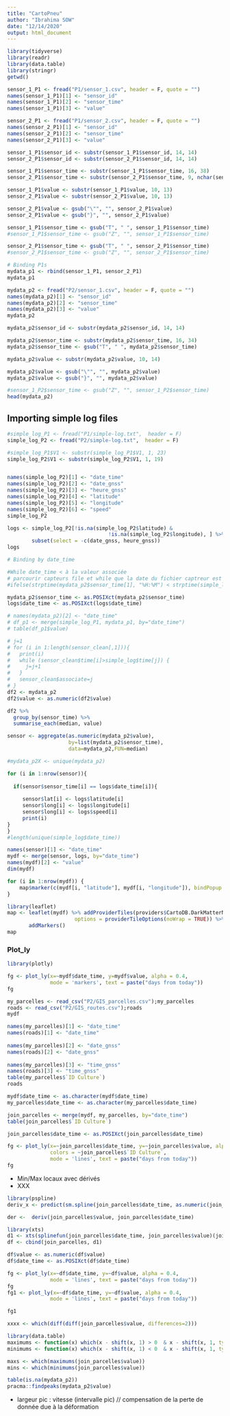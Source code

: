 ```yaml
---
title: "CartoPneu"
author: "Ibrahima SOW"
date: "12/14/2020"
output: html_document
---
```


```r
library(tidyverse)
library(readr)
library(data.table)
library(stringr)
getwd()
```


```r
sensor_1_P1 <- fread("P1/sensor_1.csv", header = F, quote = "")
names(sensor_1_P1)[1] <- "sensor_id"
names(sensor_1_P1)[2] <- "sensor_time"
names(sensor_1_P1)[3] <- "value"
``` 

```r
sensor_2_P1 <- fread("P1/sensor_2.csv", header = F, quote = "")
names(sensor_2_P1)[1] <- "sensor_id"
names(sensor_2_P1)[2] <- "sensor_time"
names(sensor_2_P1)[3] <- "value"
``` 

```r
sensor_1_P1$sensor_id <- substr(sensor_1_P1$sensor_id, 14, 14)
sensor_2_P1$sensor_id <- substr(sensor_2_P1$sensor_id, 14, 14)

sensor_1_P1$sensor_time <- substr(sensor_1_P1$sensor_time, 16, 38)
sensor_2_P1$sensor_time <- substr(sensor_2_P1$sensor_time, 9, nchar(sensor_2_P1$sensor_time)-2)

sensor_1_P1$value <- substr(sensor_1_P1$value, 10, 13)
sensor_2_P1$value <- substr(sensor_2_P1$value, 10, 13)

sensor_2_P1$value <- gsub("\"", "", sensor_2_P1$value)
sensor_2_P1$value <- gsub("}", "", sensor_2_P1$value)

sensor_1_P1$sensor_time <- gsub("T", " ", sensor_1_P1$sensor_time)
#sensor_1_P1$sensor_time <- gsub("Z", "", sensor_1_P1$sensor_time)

sensor_2_P1$sensor_time <- gsub("T", " ", sensor_2_P1$sensor_time)
#sensor_2_P1$sensor_time <- gsub("Z", "", sensor_2_P1$sensor_time)
```

```r
# Binding P1s
mydata_p1 <- rbind(sensor_1_P1, sensor_2_P1)
mydata_p1
```

```r
mydata_p2 <- fread("P2/sensor_1.csv", header = F, quote = "")
names(mydata_p2)[1] <- "sensor_id"
names(mydata_p2)[2] <- "sensor_time"
names(mydata_p2)[3] <- "value"
mydata_p2
``` 


```r
mydata_p2$sensor_id <- substr(mydata_p2$sensor_id, 14, 14)

mydata_p2$sensor_time <- substr(mydata_p2$sensor_time, 16, 34)
mydata_p2$sensor_time <- gsub("T", " ", mydata_p2$sensor_time)

mydata_p2$value <- substr(mydata_p2$value, 10, 14)

mydata_p2$value <- gsub("\"", "", mydata_p2$value)
mydata_p2$value <- gsub("}", "", mydata_p2$value)

#sensor_1_P2$sensor_time <- gsub("Z", "", sensor_1_P2$sensor_time)
head(mydata_p2)
```

## Importing simple log files 

```r
#simple_log_P1 <- fread("P1/simple-log.txt",  header = F)
simple_log_P2 <- fread("P2/simple-log.txt",  header = F)

#simple_log_P1$V1 <- substr(simple_log_P1$V1, 1, 23)
simple_log_P2$V1 <- substr(simple_log_P2$V1, 1, 19)


names(simple_log_P2)[1] <- "date_time"
names(simple_log_P2)[2] <- "date_gnss"
names(simple_log_P2)[3] <- "heure_gnss"
names(simple_log_P2)[4] <- "latitude"
names(simple_log_P2)[5] <- "longitude"
names(simple_log_P2)[6] <- "speed"
simple_log_P2
```


```r
logs <- simple_log_P2[!is.na(simple_log_P2$latitude) &
                                 !is.na(simple_log_P2$longitude), ] %>%
        subset(select = -c(date_gnss, heure_gnss))
logs
```

```r
# Binding by date_time

#While date_time < à la valeur associée 
# parcourir capteurs file et while que la date du fichier captreur est inférieur à la 
#ifelse(strptime(mydata_p2$sensor_time[1], "%H:%M") < strptime(simple_log$date_time[1], "%H:%M"), "Dead", "NONE")

mydata_p2$sensor_time <- as.POSIXct(mydata_p2$sensor_time)
logs$date_time <- as.POSIXct(logs$date_time)

# names(mydata_p2)[2] <- "date_time"
# df_p1 <- merge(simple_log_P1, mydata_p1, by="date_time")
# table(df_p1$value)

# j=1
# for (i in 1:length(sensor_clean[,1])){
#   print(i)
#   while (sensor_clean$time[i]>simple_log$time[j]) {
#     j=j+1
#   }
#   sensor_clean$associate=j
# }
df2 <- mydata_p2
df2$value <- as.numeric(df2$value)
```

```r
df2 %>%
  group_by(sensor_time) %>%
  summarise_each(median, value)
```

```r
sensor <- aggregate(as.numeric(mydata_p2$value),
                    by=list(mydata_p2$sensor_time),
                    data=mydata_p2,FUN=median)
```

```r
#mydata_p2X <- unique(mydata_p2)

for (i in 1:nrow(sensor)){
  
  if(sensor$sensor_time[i] == logs$date_time[i]){
    
     sensor$lat[i] <- logs$latitude[i]
     sensor$long[i] <- logs$longitude[i]
     sensor$long[i] <- logs$speed[i]
     print(i)
}
}
#length(unique(simple_log$date_time))
```


```r
names(sensor)[1] <- "date_time"
mydf <- merge(sensor, logs, by="date_time")
names(mydf)[2] <- "value"
dim(mydf)
```

```r
for (i in 1:nrow(mydf)) {
    map$marker(c(mydf[i, "latitude"], mydf[i, "longitude"]), bindPopup = mydf[i, "location"])
}
```


```r
library(leaflet)
map <- leaflet(mydf) %>% addProviderTiles(providers$CartoDB.DarkMatterNoLabels,
                      options = providerTileOptions(noWrap = TRUE)) %>%
       addMarkers()
map
```

### Plot_ly 
```r
library(plotly)
```

```r
fg <- plot_ly(x=~mydf$date_time, y=mydf$value, alpha = 0.4,
              mode = 'markers', text = paste("days from today"))
fg
```

```r
my_parcelles <- read_csv("P2/GIS_parcelles.csv");my_parcelles
roads <- read_csv("P2/GIS_routes.csv");roads
mydf
```

```r
names(my_parcelles)[1] <- "date_time"
names(roads)[1] <- "date_time"
  
names(my_parcelles)[2] <- "date_gnss"
names(roads)[2] <- "date_gnss"
  
names(my_parcelles)[3] <- "time_gnss"
names(roads)[3] <- "time_gnss"
table(my_parcelles$`ID Culture`)
roads
```

```r
mydf$date_time <- as.character(mydf$date_time)
my_parcelles$date_time <- as.character(my_parcelles$date_time)
```

```r
join_parcelles <- merge(mydf, my_parcelles, by="date_time")
table(join_parcelles$`ID Culture`)
```



```r
join_parcelles$date_time <- as.POSIXct(join_parcelles$date_time)

fg <- plot_ly(x=~join_parcelles$date_time, y=~join_parcelles$value, alpha = 0.4,
              colors = ~join_parcelles$`ID Culture`,
              mode = 'lines', text = paste("days from today"))
fg
```

- Min/Max locaux avec dérivés 
- XXX

```r
library(pspline)
deriv_x <- predict(sm.spline(join_parcelles$date_time, as.numeric(join_parcelles$value)), time, 1)
```

```r
der <-  deriv(join_parcelles$value, join_parcelles$date_time)
```
```r
library(xts)
d1 <- xts(splinefun(join_parcelles$date_time, join_parcelles$value)(join_parcelles$date_time, 1), join_parcelles$date_time)
df <- cbind(join_parcelles, d1)

df$value <- as.numeric(df$value)
df$date_time <- as.POSIXct(df$date_time)
```

```r
fg <- plot_ly(x=~df$date_time, y=~df$value, alpha = 0.4,
              mode = 'lines', text = paste("days from today"))
fg
fg1 <- plot_ly(x=~df$date_time, y=~df$value, alpha = 0.4,
              mode = 'lines', text = paste("days from today"))

fg1
```

```r
xxxx <- which(diff(diff(join_parcelles$value, differences=2)))
```
```r
library(data.table)
maximums <- function(x) which(x - shift(x, 1) > 0  & x - shift(x, 1, type='lead') > 0)
minimums <- function(x) which(x - shift(x, 1) < 0  & x - shift(x, 1, type='lead') < 0)
```

```r
maxs <- which(maximums(join_parcelles$value))
mins <- which(minimums(join_parcelles$value))
```

```r
table(is.na(mydata_p2))
pracma::findpeaks(mydata_p2$value)
```

- largeur pic : vitesse (intervalle pic) // compensation de la perte de donnée due à la déformation 